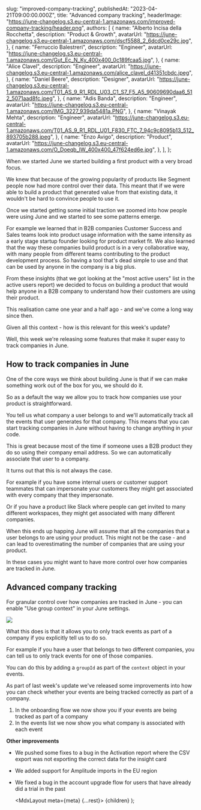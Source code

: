 
  slug: "improved-company-tracking",
  publishedAt: "2023-04-21T09:00:00.000Z",
  title: "Advanced company tracking",
  headerImage: "https://june-changelog.s3.eu-central-1.amazonaws.com/improved-company-tracking/header.png",
  authors: [
    {
      name: "Alberto Incisa della Rocchetta",
      description: "Product & Growth",
      avatarUrl: "https://june-changelog.s3.eu-central-1.amazonaws.com/dscf5588_2_6dcd0ce29c.jpg",
    },
    {
      name: "Ferruccio Balestreri",
      description: "Engineer",
      avatarUrl:
        "https://june-changelog.s3.eu-central-1.amazonaws.com/Gut_Ec_N_Ky_400x400_0c189fcaa5.jpg",
    },
    {
      name: "Alice Clavel",
      description: "Engineer",
      avatarUrl:
        "https://june-changelog.s3.eu-central-1.amazonaws.com/alice_clavel_d41351cbdc.jpeg",
    },
    {
      name: "Daniel Beere",
      description: "Designer",
      avatarUrl:
        "https://june-changelog.s3.eu-central-1.amazonaws.com/T01_AS_9_R1_RDL_U03_C1_S7_F5_A5_90609690daa6_512_5071aad8fc.jpeg",
    },
    {
      name: "Adis Banda",
      description: "Engineer",
      avatarUrl: "https://june-changelog.s3.eu-central-1.amazonaws.com/IMG_3227_939da5481a.PNG",
    },
    {
      name: "Vinayak Mehta",
      description: "Engineer",
      avatarUrl:
        "https://june-changelog.s3.eu-central-1.amazonaws.com/T01_AS_9_R1_RDL_U01_F830_FTC_7_94c9c8095b13_512_893705b288.jpeg",
    },
    {
      name: "Enzo Avigo",
      description: "Product",
      avatarUrl:
        "https://june-changelog.s3.eu-central-1.amazonaws.com/O_Doeqb_IW_400x400_47f624ed6e.jpg",
    },
  ],
};

When we started June we started building a first product with a very broad focus.

We knew that because of the growing popularity of products like Segment people now had more control over their data. This meant that if we were able to build a product that generated value from that existing data, it wouldn't be hard to convince people to use it.

Once we started getting some initial traction we zoomed into how people were using June and we started to see some patterns emerge.

For example we learned that in B2B companies Customer Success and Sales teams look into product usage information with the same intensity as a early stage startup founder looking for product market fit. We also learned that the way these companies build product is in a very collaborative way, with many people from different teams contributing to the product development process. So having a tool that's dead simple to use and that can be used by anyone in the company is a big plus.

From these insights (that we got looking at the "most active users" list in the active users report) we decided to focus on building a product that would help anyone in a B2B company to understand how their customers are using their product.

This realisation came one year and a half ago - and we've come a long way since then.

Given all this context - how is this relevant for this week's update?

Well, this week we're releasing some features that make it super easy to track companies in June.

## How to track companies in June

One of the core ways we think about building June is that if we can make something work out of the box for you, we should do it.

So as a default the way we allow you to track how companies use your product is straightforward.

You tell us what company a user belongs to and we'll automatically track all the events that user generates for that company. This means that you can start tracking companies in June without having to change anything in your code.

This is great because most of the time if someone uses a B2B product they do so using their company email address. So we can automatically associate that user to a company.

It turns out that this is not always the case.

For example if you have some internal users or customer support teammates that can impersonate your customers they might get associated with every company that they impersonate.

Or if you have a product like Slack where people can get invited to many different workspaces, they might get associated with many different companies.

When this ends up happing June will assume that all the companies that a user belongs to are using your product. This might not be the case - and can lead to overestimating the number of companies that are using your product.

In these cases you might want to have more control over how companies are tracked in June.

## Advanced company tracking

For granular control over how companies are tracked in June - you can enable "Use group context" in your June settings.

![](https://june-changelog.s3.eu-central-1.amazonaws.com/improved-company-tracking/group-context-setting.png)

What this does is that it allows you to only track events as part of a company if you explicitly tell us to do so.

For example if you have a user that belongs to two different companies, you can tell us to only track events for one of those companies.

You can do this by adding a `groupId` as part of the `context` object in your events.

As part of last week's update we've released some improvements into how you can check whether your events are being tracked correctly as part of a company.

1. In the onboarding flow we now show you if your events are being tracked as part of a company
2. In the events list we now show you what company is associated with each event

**Other improvements**

- We pushed some fixes to a bug in the Activation report where the CSV export was not exporting the correct data for the insight card
- We added support for Amplitude imports in the EU region
- We fixed a bug in the account upgrade flow for users that have already did a trial in the past




  <MdxLayout meta={meta} {...rest}>
    {children}
  </MdxLayout>
);
